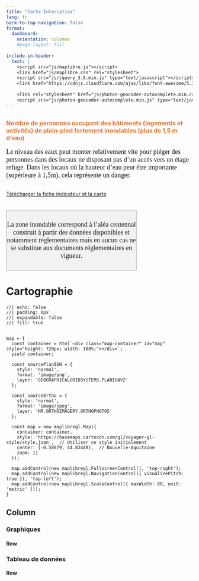 ```yaml
---
title: "Carte Intercative"
lang: fr
back-to-top-navigation: false
format:
  dashboard:
    orientation: columns
    #page-layout: full
    
include-in-header:
  text: |
    <script src="js/maplibre.js"></script>
    <link href="js/maplibre.css" rel="stylesheet">
    <script src="js/jquery_3.5.min.js" type="text/javascript"></script>
    <link href="https://cdnjs.cloudflare.com/ajax/libs/font-awesome/5.15.4/css/all.min.css" rel="stylesheet">
    
    <link rel="stylesheet" href="js/photon-geocoder-autocomplete.min.css" type="text/css">
    <script src="js/photon-geocoder-autocomplete.min.js" type="text/javascript"></script>
---
```

```{=html}
<div id="nav-menu-objectifs-n°1"></div>
```

## {.sidebar}

<font size="3" color = "#dc7633"><b> Nombre de personnes occupant des bâtiments (logements et activités) de plain-pied fortement inondables (plus de 1,5 m d’eau) </b></font> <br><br> <font size="4.5px" face="calibri"> Le niveau des eaux peut monter relativement vite pour piéger des personnes dans des locaux ne disposant pas d’un accès vers un étage refuge. Dans les locaux où la hauteur d’eau peut être importante (supérieure à 1,5m), cela représente un danger. </font> <br><br>

<a href=https://fiches.eptb-vienne.fr/ind_12a.pdf target=_blank><i class="fa fa-exclamation-circle"></i> Télécharger la fiche indicateur et la carte</a> <br><br>

<font size="4.5px" face="calibri">

<p>

::: {style="width: 350px;  padding-top:10px; padding-bottom:10px;border: 1px solid #A0A0A0; text-align: center;background: #F2F2F2;"}
La zone inondable correspond à l'aléa centennal construit à partir des données disponibles et notamment réglementaires mais en aucun cas ne se substitue aux documents réglementaires en vigueur.
:::

</p>

</font>

# Cartographie
```ojs
//| echo: false
//| padding: 0px
//| expandable: false
//| fill: true


map = {
  const container = html`<div class="map-container" id="map" style="height: 720px; width: 100%;"></div>`;
  yield container;

  const sourcePlanIGN = {
    style: 'normal',
    format: 'image/png',
    layer: 'GEOGRAPHICALGRIDSYSTEMS.PLANIGNV2'
  };

  const sourceOrtho = {
    style: 'normal',
    format: 'image/jpeg',
    layer: 'HR.ORTHOIMAGERY.ORTHOPHOTOS'
  };

  const map = new maplibregl.Map({
    container: container,
    style: 'https://basemaps.cartocdn.com/gl/voyager-gl-style/style.json',  // Utiliser ce style initialement
    center: [-0.58979, 44.83449],  // Nouvelle-Aquitaine
    zoom: 11
  });

  map.addControl(new maplibregl.FullscreenControl(), 'top-right');
  map.addControl(new maplibregl.NavigationControl({ visualizePitch: true }), 'top-left');
  map.addControl(new maplibregl.ScaleControl({ maxWidth: 80, unit: 'metric' }));
}
```

## Column {.tabset width="30%"}

### Graphiques {.flow}

#### Row

### Tableau de données {.flow}

#### Row